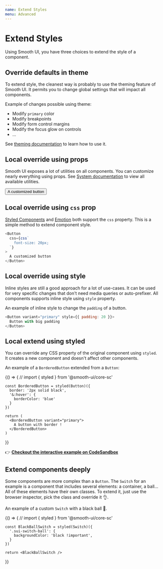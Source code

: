 ```yaml
---
name: Extend Styles
menu: Advanced
---
```



# Extend Styles

Using Smooth UI, you have three choices to extend the style of a component.

## Override defaults in theme

To extend style, the cleanest way is probably to use the theming feature of Smooth UI. It permits you to change global settings that will impact all components.

Example of changes possible using theme:

- Modify `primary` color
- Modify breakpoints
- Modify form control margins
- Modify the focus glow on controls
- ...

See [theming documentation](/docs-basics-theming) to learn how to use it.

## Local override using props

Smooth UI exposes a lot of utilities on all components. You can customize nearly everything using props. See [System documentation](/docs-basics-system) to view all available utilities.

<Playground>
  <Button p={20} fontSize={20} border="2px solid black">
    A customized button
  </Button>
</Playground>

## Local override using `css` prop

[Styled Components](https://www.styled-components.com/docs/api#css-prop) and [Emotion](https://emotion.sh/docs/css-prop) both support the `css` property. This is a simple method to extend component style.

```js
<Button
  css={css`
    font-size: 20px;
  `}
>
  A customized button
</Button>
```

## Local override using style

Inline styles are still a good approach for a lot of use-cases. It can be used for very specific changes that don't need media queries or auto-prefixer. All components supports inline style using `style` property.

An example of inline style to change the `padding` of a button.

```js
<Button variant="primary" style={{ padding: 20 }}>
  Button with big padding
</Button>
```

## Local extend using styled

You can override any CSS property of the original component using `styled`. It creates a new component and doesn't affect other components.

An example of a `BorderedButton` extended from a `Button`:

<Playground>
  {() => {
    // import { styled } from '@smooth-ui/core-sc'

    const BorderedButton = styled(Button)({
      border: '2px solid black',
      '&:hover': {
        borderColor: 'blue'
      }
    })

    return (
      <BorderedButton variant="primary">
        A button with border !
      </BorderedButton>
    )

}}

</Playground>

👉 **[Checkout the interactive example on CodeSandbox](https://codesandbox.io/s/7k8o4x7lj6)**

## Extend components deeply

Some components are more complex than a `Button`. The `Switch` for an example is a component that includes several elements: a container, a ball... All of these elements have their own classes. To extend it, just use the browser inspector, pick the class and override it 👌.

An example of a custom `Switch` with a black ball 🎱.

<Playground>
  {() => {
    // import { styled } from '@smooth-ui/core-sc'
    
    const BlackBallSwitch = styled(Switch)({
      '.sui-switch-ball': {
        backgroundColor: 'black !important',
      }
    })

    return <BlackBallSwitch />

}}

</Playground>
